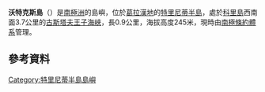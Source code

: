 {{coord|63|44|S|57|38|W|display=title}}

'''沃特克斯島'''（{{lang-en|Vortex Island}}）是[[南極洲|南極洲]]的島嶼，位於[[葛拉漢地|葛拉漢地]]的[[特里尼蒂半島|特里尼蒂半島]]，處於[[科里島|科里島]]西南面3.7公里的[[古斯塔夫王子海峽|古斯塔夫王子海峽]]，長0.9公里，海拔高度245米，現時由[[南極條約體系|南極條約體系]]管理。

==參考資料==
{{usgs-gazetteer}}

{{DEFAULTSORT:Vortex Island}}
[[Category:特里尼蒂半島島嶼|Category:特里尼蒂半島島嶼]]


{{TrinityPeninsula-geo-stub}}